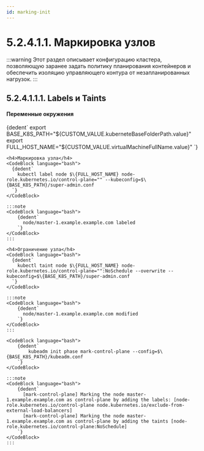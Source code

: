 ```yaml
---
id: marking-init
---
```





# 5.2.4.1.1. Маркировка узлов

:::warning
Этот раздел описывает конфигурацию кластера, позволяющую заранее задать политику планирования контейнеров и обеспечить изоляцию управляющего контура от незапланированных нагрузок.
:::


## 5.2.4.1.1.1. Labels и Taints

<MastersTabs />

<h4>Переменные окружения</h4>
<CodeBlock language="bash">
    {dedent`
        export BASE_K8S_PATH="${CUSTOM_VALUE.kuberneteBaseFolderPath.value}"
        export FULL_HOST_NAME="${CUSTOM_VALUE.virtualMachineFullName.value}"
    `}
</CodeBlock>


<Tabs groupId="install-type">

  <TabItem value='HardWay'>

    <h4>Маркировка узла</h4>
    <CodeBlock language="bash">
      {dedent`
        kubectl label node $\{FULL_HOST_NAME} node-role.kubernetes.io/control-plane="" --kubeconfig=$\{BASE_K8S_PATH}/super-admin.conf
      `}
    </CodeBlock>

    :::note
    <CodeBlock language="bash">
        {dedent`
          node/master-1.example.example.com labeled
        `}
    </CodeBlock>
    :::

    <h4>Ограничение узла</h4>
    <CodeBlock language="bash">
      {dedent`
        kubectl taint node $\{FULL_HOST_NAME} node-role.kubernetes.io/control-plane="":NoSchedule --overwrite --kubeconfig=$\{BASE_K8S_PATH}/super-admin.conf
      `}
    </CodeBlock>

    :::note
    <CodeBlock language="bash">
        {dedent`
          node/master-1.example.example.com modified
        `}
    </CodeBlock>
    :::

  </TabItem>

  <TabItem value='Kubeadm'>

    <CodeBlock language="bash">
        {dedent`
            kubeadm init phase mark-control-plane --config=$\{BASE_K8S_PATH}/kubeadm.conf
        `}
    </CodeBlock>

    :::note
    <CodeBlock language="bash">
        {dedent`
          [mark-control-plane] Marking the node master-1.example.example.com as control-plane by adding the labels: [node-role.kubernetes.io/control-plane node.kubernetes.io/exclude-from-external-load-balancers]
          [mark-control-plane] Marking the node master-1.example.example.com as control-plane by adding the taints [node-role.kubernetes.io/control-plane:NoSchedule]
        `}
    </CodeBlock>
    :::

  </TabItem>
</Tabs>
